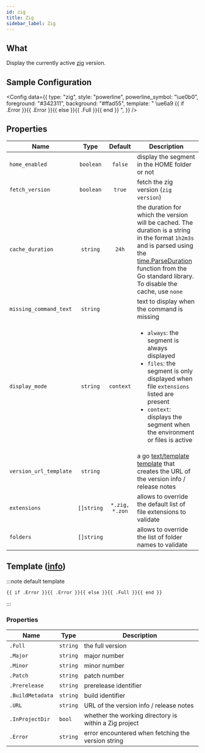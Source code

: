 ```yaml
---
id: zig
title: Zig
sidebar_label: Zig
---
```


## What

Display the currently active [zig][zig] version.

## Sample Configuration


<Config
  data={{
    type: "zig",
    style: "powerline",
    powerline_symbol: "\ue0b0",
    foreground: "#342311",
    background: "#ffad55",
    template:
      " \ue6a9 {{ if .Error }}{{ .Error }}{{ else }}{{ .Full }}{{ end }} ",
  }}
/>

## Properties

| Name                   |    Type    |    Default     | Description                                                                                                                                                                                                                          |
| ---------------------- | :--------: | :------------: | ------------------------------------------------------------------------------------------------------------------------------------------------------------------------------------------------------------------------------------ |
| `home_enabled`         | `boolean`  |    `false`     | display the segment in the HOME folder or not                                                                                                                                                                                        |
| `fetch_version`        | `boolean`  |     `true`     | fetch the zig version (`zig version`)                                                                                                                                                                                                |
| `cache_duration`       |  `string`  |     `24h`      | the duration for which the version will be cached. The duration is a string in the format `1h2m3s` and is parsed using the [time.ParseDuration] function from the Go standard library. To disable the cache, use `none`              |
| `missing_command_text` |  `string`  |                | text to display when the command is missing                                                                                                                                                                                          |
| `display_mode`         |  `string`  |   `context`    | <ul><li>`always`: the segment is always displayed</li><li>`files`: the segment is only displayed when file `extensions` listed are present</li><li>`context`: displays the segment when the environment or files is active</li></ul> |
| `version_url_template` |  `string`  |                | a go [text/template][go-text-template] [template][templates] that creates the URL of the version info / release notes                                                                                                                |
| `extensions`           | `[]string` | `*.zig, *.zon` | allows to override the default list of file extensions to validate                                                                                                                                                                   |
| `folders`              | `[]string` |                | allows to override the list of folder names to validate                                                                                                                                                                              |

## Template ([info][templates])

:::note default template

```template
{{ if .Error }}{{ .Error }}{{ else }}{{ .Full }}{{ end }}
```

:::

### Properties

| Name             | Type     | Description                                           |
| ---------------- | -------- | ----------------------------------------------------- |
| `.Full`          | `string` | the full version                                      |
| `.Major`         | `string` | major number                                          |
| `.Minor`         | `string` | minor number                                          |
| `.Patch`         | `string` | patch number                                          |
| `.Prerelease`    | `string` | prerelease identifier                                 |
| `.BuildMetadata` | `string` | build identifier                                      |
| `.URL`           | `string` | URL of the version info / release notes               |
| `.InProjectDir`  | `bool`   | whether the working directory is within a Zig project |
| `.Error`         | `string` | error encountered when fetching the version string    |

[go-text-template]: https://golang.org/pkg/text/template/
[templates]: /docs/configuration/templates
[zig]: https://ziglang.org/
[time.ParseDuration]: https://golang.org/pkg/time/#ParseDuration
